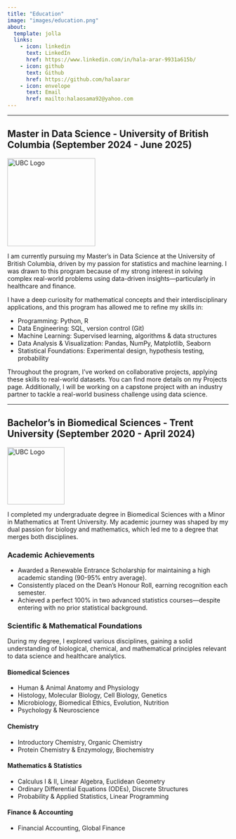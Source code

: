 ```yaml
---
title: "Education"
image: "images/education.png"
about:
  template: jolla
  links:
    - icon: linkedin
      text: LinkedIn
      href: https://www.linkedin.com/in/hala-arar-9931a615b/
    - icon: github
      text: Github
      href: https://github.com/halaarar
    - icon: envelope
      text: Email
      href: mailto:halaosama92@yahoo.com
---
```





----

## Master in Data Science - University of British Columbia (September 2024 - June 2025) 

<img src="images/ubc.png" alt="UBC Logo" width="200" class="mx-auto d-block">

I am currently pursuing my Master's in Data Science at the University of British Columbia, driven by my passion for statistics and machine learning. I was drawn to this program because of my strong interest in solving complex real-world problems using data-driven insights—particularly in healthcare and finance.

I have a deep curiosity for mathematical concepts and their interdisciplinary applications, and this program has allowed me to refine my skills in:

- Programming: Python, R
- Data Engineering: SQL, version control (Git)
- Machine Learning: Supervised learning, algorithms & data structures
- Data Analysis & Visualization: Pandas, NumPy, Matplotlib, Seaborn
- Statistical Foundations: Experimental design, hypothesis testing, probability

Throughout the program, I’ve worked on collaborative projects, applying these skills to real-world datasets. You can find more details on my Projects page. Additionally, I will be working on a capstone project with an industry partner to tackle a real-world business challenge using data science.

---


## Bachelor's in Biomedical Sciences - Trent University (September 2020 - April 2024)

<img src="images/images.png" alt="UBC Logo" width="130" class="mx-auto d-block">

I completed my undergraduate degree in Biomedical Sciences with a Minor in Mathematics at Trent University. My academic journey was shaped by my dual passion for biology and mathematics, which led me to a degree that merges both disciplines.

### Academic Achievements
- Awarded a Renewable Entrance Scholarship for maintaining a high academic standing (90-95% entry average).
- Consistently placed on the Dean’s Honour Roll, earning recognition each semester.
- Achieved a perfect 100% in two advanced statistics courses—despite entering with no prior statistical background.

### Scientific & Mathematical Foundations
During my degree, I explored various disciplines, gaining a solid understanding of biological, chemical, and mathematical principles relevant to data science and healthcare analytics.


#### Biomedical Sciences
- Human & Animal Anatomy and Physiology
- Histology, Molecular Biology, Cell Biology, Genetics
- Microbiology, Biomedical Ethics, Evolution, Nutrition
- Psychology & Neuroscience

#### Chemistry
- Introductory Chemistry, Organic Chemistry
- Protein Chemistry & Enzymology, Biochemistry

#### Mathematics & Statistics
- Calculus I & II, Linear Algebra, Euclidean Geometry
- Ordinary Differential Equations (ODEs), Discrete Structures
- Probability & Applied Statistics, Linear Programming


#### Finance & Accounting
- Financial Accounting, Global Finance

